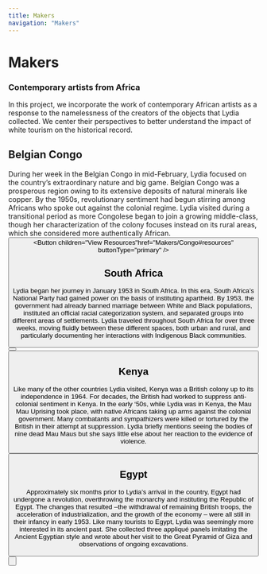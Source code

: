```yaml
---
title: Makers
navigation: "Makers"
---
```

<h1>Makers</h1>
<h3>Contemporary artists from Africa</h3>
In this project, we incorporate the work of contemporary African artists as a response to the namelessness of the creators of the objects that Lydia collected. We center their perspectives to better understand the impact of white tourism on the historical record.

## Belgian Congo
  
During her week in the Belgian Congo in mid-February, Lydia focused on the country’s extraordinary nature and big game. Belgian Congo was a prosperous region owing to its extensive deposits of natural minerals like copper. By the 1950s, revolutionary sentiment had begun stirring among Africans who spoke out against the colonial regime. Lydia visited during a transitional period as more Congolese began to join a growing middle-class, though her characterization of the colony focuses instead on its rural areas, which she considered more authentically African. 
<Button children="View Artists" href="Makers/Congo" buttonType="primary" /><Button children="View Resources"href="Makers/Congo#resources" buttonType="primary" />

## South Africa
  
Lydia began her journey in January 1953 in South Africa. In this era, South Africa’s National Party had gained power on the basis of instituting apartheid. By 1953, the government had already banned marriage between White and Black populations, instituted an official racial categorization system, and separated groups into different areas of settlements. Lydia traveled throughout South Africa for over three weeks, moving fluidly between these different spaces, both urban and rural, and particularly documenting her interactions with Indigenous Black communities.
<Button children="View Artists" href="Makers/southAfrica" buttonType="primary" /><Button children="View Resources" href="Makers/southAfrica#resources" buttonType="primary" />

## Kenya
  
Like many of the other countries Lydia visited, Kenya was a British colony up to its independence in 1964. For decades, the British had worked to suppress anti-colonial sentiment in Kenya. In the early ‘50s, while Lydia was in Kenya, the Mau Mau Uprising took place, with native Africans taking up arms against the colonial government. Many combatants and sympathizers were killed or tortured by the British in their attempt at suppression. Lydia briefly mentions seeing the bodies of nine dead Mau Maus but she says little else about her reaction to the evidence of violence. 
<Button children="View Artists" href="Makers/Kenya" buttonType="primary" />

 ## Egypt
  
Approximately six months prior to Lydia’s arrival in the country, Egypt had undergone a revolution, overthrowing the monarchy and instituting the Republic of Egypt. The changes that resulted –the withdrawal of remaining British troops, the acceleration of industrialization, and the growth of the economy – were all still in their infancy in early 1953. Like many tourists to Egypt, Lydia was seemingly more interested in its ancient past. She collected three appliqué panels imitating the Ancient Egyptian style and wrote about her visit to the Great Pyramid of Giza and observations of ongoing excavations. 
<Button children="View Artists" href="Makers/Egypt" buttonType="primary" />
